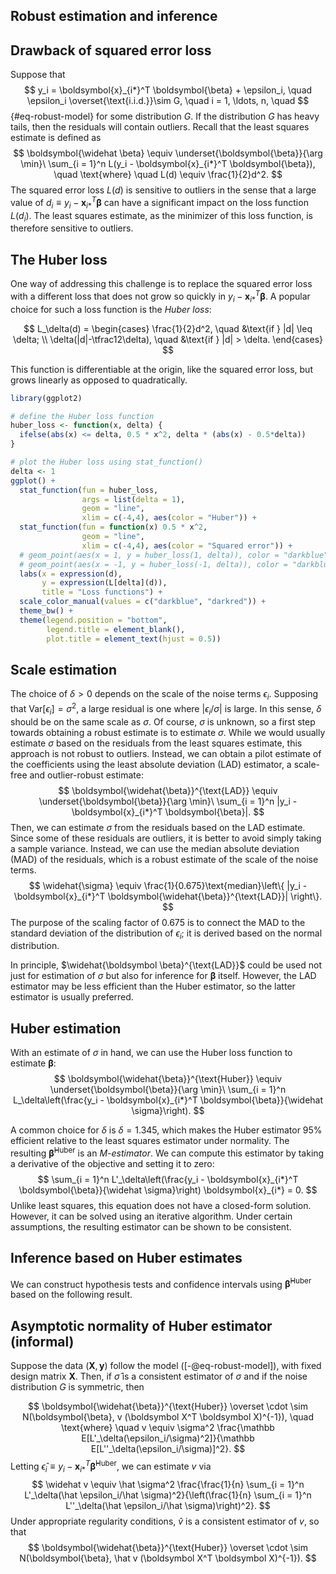## Robust estimation and inference {#sec-robust-estimation}

## Drawback of squared error loss

Suppose that
$$
y_i = \boldsymbol{x}_{i*}^T \boldsymbol{\beta} + \epsilon_i, \quad \epsilon_i \overset{\text{i.i.d.}}\sim G, \quad i = 1, \ldots, n, \quad 
$$ {#eq-robust-model}
for some distribution $G$. If the distribution $G$ has heavy tails, then the residuals will contain outliers. Recall that the least squares estimate is defined as 
$$
\boldsymbol{\widehat \beta} \equiv \underset{\boldsymbol{\beta}}{\arg \min}\ \sum_{i = 1}^n L(y_i - \boldsymbol{x}_{i*}^T \boldsymbol{\beta}), \quad \text{where} \quad L(d) \equiv \frac{1}{2}d^2.
$$
The squared error loss $L(d)$ is sensitive to outliers in the sense that a large value of $d_i \equiv y_i - \boldsymbol{x}_{i*}^T \boldsymbol{\beta}$ can have a significant impact on the loss function $L(d_i)$. The least squares estimate, as the minimizer of this loss function, is therefore sensitive to outliers. 

## The Huber loss

One way of addressing this challenge is to replace the squared error loss with a different loss that does not grow so quickly in $y_i - \boldsymbol{x}_{i*}^T \boldsymbol{\beta}$. A popular choice for such a loss function is the *Huber loss*:

$$
L_\delta(d) =
\begin{cases}
\frac{1}{2}d^2, \quad &\text{if } |d| \leq \delta; \\
\delta(|d|-\tfrac12\delta), \quad &\text{if } |d| > \delta.
\end{cases}
$$

This function is differentiable at the origin, like the squared error loss, but grows linearly as opposed to quadratically. 

```r
library(ggplot2)

# define the Huber loss function
huber_loss <- function(x, delta) {
  ifelse(abs(x) <= delta, 0.5 * x^2, delta * (abs(x) - 0.5*delta))
}

# plot the Huber loss using stat_function()
delta <- 1
ggplot() +
  stat_function(fun = huber_loss, 
                args = list(delta = 1), 
                geom = "line", 
                xlim = c(-4,4), aes(color = "Huber")) +
  stat_function(fun = function(x) 0.5 * x^2, 
                geom = "line", 
                xlim = c(-4,4), aes(color = "Squared error")) +
  # geom_point(aes(x = 1, y = huber_loss(1, delta)), color = "darkblue") +
  # geom_point(aes(x = -1, y = huber_loss(-1, delta)), color = "darkblue") +
  labs(x = expression(d),
       y = expression(L[delta](d)),
       title = "Loss functions") + 
  scale_color_manual(values = c("darkblue", "darkred")) +
  theme_bw() + 
  theme(legend.position = "bottom", 
        legend.title = element_blank(), 
        plot.title = element_text(hjust = 0.5))
```

## Scale estimation 

The choice of $\delta > 0$ depends on the scale of the noise terms $\epsilon_i$. Supposing that $\text{Var}[\epsilon_i] = \sigma^2$, a large residual is one where $|\epsilon_i/\sigma|$ is large. In this sense, $\delta$ should be on the same scale as $\sigma$. Of course, $\sigma$ is unknown, so a first step towards obtaining a robust estimate is to estimate $\sigma$. While we would usually estimate $\sigma$ based on the residuals from the least squares estimate, this approach is not robust to outliers. Instead, we can obtain a pilot estimate of the coefficients using the least absolute deviation (LAD) estimator, a scale-free and outlier-robust estimate:
$$
\boldsymbol{\widehat{\beta}}^{\text{LAD}} \equiv \underset{\boldsymbol{\beta}}{\arg \min}\ \sum_{i = 1}^n |y_i - \boldsymbol{x}_{i*}^T \boldsymbol{\beta}|.
$$
Then, we can estimate $\sigma$ from the residuals based on the LAD estimate. Since some of these residuals are outliers, it is better to avoid simply taking a sample variance. Instead, we can use the median absolute deviation (MAD) of the residuals, which is a robust estimate of the scale of the noise terms. 
$$
\widehat{\sigma} \equiv \frac{1}{0.675}\text{median}\left\{ |y_i - \boldsymbol{x}_{i*}^T \boldsymbol{\widehat{\beta}}^{\text{LAD}}| \right\}.
$$
The purpose of the scaling factor of $0.675$ is to connect the MAD to the standard deviation of the distribution of $\epsilon_i$; it is derived based on the normal distribution.

::: {.callout-note}

In principle, $\widehat{\boldsymbol \beta}^{\text{LAD}}$ could be used not just for estimation of $\sigma$ but also for inference for $\boldsymbol \beta$ itself. However, the LAD estimator may be less efficient than the Huber estimator, so the latter estimator is usually preferred.

:::

## Huber estimation

With an estimate of $\sigma$ in hand, we can use the Huber loss function to estimate $\boldsymbol{\beta}$:
$$
\boldsymbol{\widehat{\beta}}^{\text{Huber}} \equiv \underset{\boldsymbol{\beta}}{\arg \min}\ \sum_{i = 1}^n L_\delta\left(\frac{y_i - \boldsymbol{x}_{i*}^T \boldsymbol{\beta}}{\widehat \sigma}\right).
$$

A common choice for $\delta$ is $\delta = 1.345$, which makes the Huber estimator 95\% efficient relative to the least squares estimator under normality. The resulting $\boldsymbol{\widehat{\beta}}^{\text{Huber}}$ is an *M-estimator*. We can compute this estimator by taking a derivative of the objective and setting it to zero:
$$
\sum_{i = 1}^n L'_\delta\left(\frac{y_i - \boldsymbol{x}_{i*}^T \boldsymbol{\beta}}{\widehat \sigma}\right) \boldsymbol{x}_{i*} = 0.
$$
Unlike least squares, this equation does not have a closed-form solution. However, it can be solved using an iterative algorithm. Under certain assumptions, the resulting estimator can be shown to be consistent. 

## Inference based on Huber estimates

We can construct hypothesis tests and confidence intervals using $\boldsymbol{\widehat{\beta}}^{\text{Huber}}$ based on the following result.

::: {#thm-huber-inference}

## Asymptotic normality of Huber estimator (informal)

Suppose the data $(\boldsymbol X, \boldsymbol y)$ follow the model ([-@eq-robust-model]), with fixed design matrix $\boldsymbol X$. Then, if $\hat \sigma$ is a consistent estimator of $\sigma$ and if the noise distribution $G$ is symmetric, then

$$
\boldsymbol{\widehat{\beta}}^{\text{Huber}} \overset \cdot \sim N(\boldsymbol{\beta}, v (\boldsymbol X^T \boldsymbol X)^{-1}), \quad \text{where} \quad v \equiv \sigma^2 \frac{\mathbb E[L'_\delta(\epsilon_i/\sigma)^2]}{\mathbb E[L''_\delta(\epsilon_i/\sigma)]^2}.
$$
Letting $\hat \epsilon_i \equiv y_i - \boldsymbol{x}_{i*}^T \boldsymbol{\widehat{\beta}}^{\text{Huber}}$, we can estimate $v$ via
$$
\widehat v \equiv \hat \sigma^2 \frac{\frac{1}{n} \sum_{i = 1}^n L'_\delta(\hat \epsilon_i/\hat \sigma)^2}{\left(\frac{1}{n} \sum_{i = 1}^n L''_\delta(\hat \epsilon_i/\hat \sigma)\right)^2}.
$$
Under appropriate regularity conditions, $\widehat v$ is a consistent estimator of $v$, so that
$$
\boldsymbol{\widehat{\beta}}^{\text{Huber}} \overset \cdot \sim N(\boldsymbol{\beta}, \hat v (\boldsymbol X^T \boldsymbol X)^{-1}).
$$

:::

